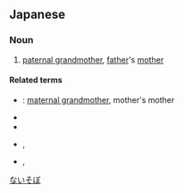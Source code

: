 ==Japanese==
{{rfquote|lang=ja}}
{{ja-kanjitab|内|祖|母}}

===Noun===
{{ja-noun|ないそぼ}}

# {{lb|ja|rare}} [[paternal grandmother]], [[father]]'s [[mother]]

====Related terms====
* {{ja-r|外祖母|がいそぼ}}: [[maternal grandmother]], mother's mother
* {{ja-r|内祖父|ないそふ}}
* {{ja-r|外祖父|がいそふ}}
* {{ja-r|内孫|うちまご}}, {{ja-r|内孫|ないそん}}
* {{ja-r|外孫|そとまご}}, {{ja-r|外孫|がいそん}}

[[Category:ja:Family|ないそぼ]]